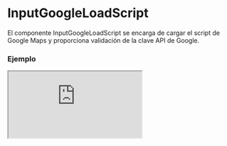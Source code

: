 # InputGoogleLoadScript

El componente InputGoogleLoadScript se encarga de cargar el script de Google Maps y proporciona validación de la clave API de Google.


### Ejemplo

<Iframe minHeightIframe="30dvh" src="https://fenextjs-component-storybook.vercel.app/iframe.html?args=&id=input-google-loadscript--index&viewMode=story" />

### Importación

Para importar el componente InputGoogleLoadScript, se puede hacer desde fenextjs

```tsx copy
import { InputGoogleLoadScript } from "fenextjs";
```

### Parámetros

| Parámetro | Tipo | Requerido | Default | Descripcion |
| --------- | ---- | --------- | ------- | ----------- |
| googleMapsApiKey | string | no | process.env['NEXT_PUBLIC_GOOGLE_KEY'] | Clave API de Google Maps. Si no se proporciona, se usará la clave API predeterminada en las variables de entorno. |
| children | ReactNode | no | undefined | Los elementos hijos que se renderizarán dentro del componente una vez que el script de Google Maps haya sido cargado correctamente. |
| className | string | no | '' | Clase CSS para personalizar el contenedor del componente. |
| _t | unknown | no | undefined | Propiedades de traducción para mensajes de error u otros textos. |
| useT | unknown | no | undefined | Hook de traducción para manejar cadenas traducibles dentro del componente. |

### Storybook

Para ver el storybook del componente lo puede hacer con este [link](https://fenextjs-component-storybook.vercel.app/?path=/story/input-google-loadscript--index)

### Usos

- InputGoogleLoadScript básico

```tsx copy
<InputGoogleLoadScript googleMapsApiKey="YOUR_GOOGLE_MAPS_API_KEY">
    <YourGoogleMapsComponent />
</InputGoogleLoadScript>
```

- InputGoogleLoadScript con validación

```tsx copy
<InputGoogleLoadScript>
    <YourGoogleMapsComponent />
</InputGoogleLoadScript>
```

- InputGoogleLoadScript con manejo de errores

```tsx copy
<InputGoogleLoadScript googleMapsApiKey="INVALID_KEY">
    <YourGoogleMapsComponent />
</InputGoogleLoadScript>
```


